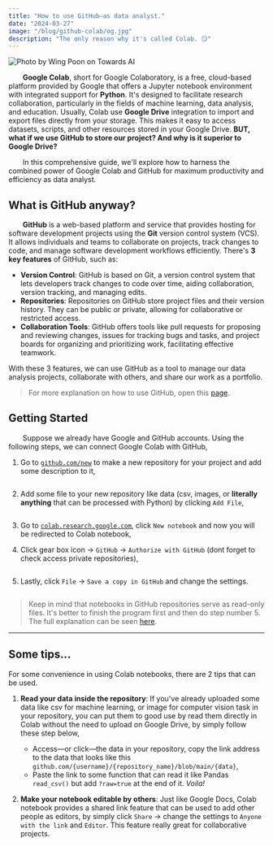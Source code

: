 ```yaml
---
title: "How to use GitHub—as data analyst."
date: "2024-03-27"
image: "/blog/github-colab/og.jpg"
description: "The only reason why it's called Colab. 😏"
---
```


<Img
  src="/blog/github-colab/cover.webp"
  width={768}
  height={403}
  alt="Photo by Wing Poon on Towards AI"
/>

&emsp;&emsp;**Google Colab**, short for Google Colaboratory, is a free, cloud-based platform provided by Google that offers a Jupyter notebook environment with integrated support for **Python**. It's designed to facilitate research collaboration, particularly in the fields of machine learning, data analysis, and education. Usually, Colab use **Google Drive** integration to import and export files directly from your storage. This makes it easy to access datasets, scripts, and other resources stored in your Google Drive. **BUT, what if we use GitHub to store our project? And why is it superior to Google Drive?**

&emsp;&emsp;In this comprehensive guide, we'll explore how to harness the combined power of Google Colab and GitHub for maximum productivity and efficiency as data analyst.

## What is GitHub anyway?

&emsp;&emsp;**GitHub** is a web-based platform and service that provides hosting for software development projects using the **Git** version control system (VCS). It allows individuals and teams to collaborate on projects, track changes to code, and manage software development workflows efficiently. There's **3 key features** of GitHub, such as:

- **Version Control**: GitHub is based on Git, a version control system that lets developers track changes to code over time, aiding collaboration, version tracking, and managing edits.
- **Repositories**: Repositories on GitHub store project files and their version history. They can be public or private, allowing for collaborative or restricted access.
- **Collaboration Tools**: GitHub offers tools like pull requests for proposing and reviewing changes, issues for tracking bugs and tasks, and project boards for organizing and prioritizing work, facilitating effective teamwork.

With these 3 features, we can use GitHub as a tool to manage our data analysis projects, collaborate with others, and share our work as a portfolio.

> For more explanation on how to use GitHub, open this [page](https://docs.github.com/en/get-started/start-your-journey).

## Getting Started

&emsp;&emsp;Suppose we already have Google and GitHub accounts. Using the following steps, we can connect Google Colab with GitHub,

1. Go to [`github.com/new`](https://github.com/new) to make a new repository for your project and add some description to it,

   <Img src="/blog/github-colab/1.webp" width={768} height={465} alt="" />

2. Add some file to your new repository like data (csv, images, or **literally anything** that can be processed with Python) by clicking `Add File`,

   <Img src="/blog/github-colab/2.webp" width={768} height={390} alt="" />

3. Go to [`colab.research.google.com`](https://colab.research.google.com), click `New notebook` and now you will be redirected to Colab notebook,
4. Click gear box icon &rarr; `GitHub` &rarr; `Authorize with GitHub` (dont forget to check access private repositories),

   <Img src="/blog/github-colab/3.webp" width={768} height={321} alt="" />

5. Lastly, click `File` &rarr; `Save a copy in GitHub` and change the settings.

   <Img src="/blog/github-colab/4.webp" width={768} height={321} alt="" />

> Keep in mind that notebooks in GitHub repositories serve as read-only files. It's better to finish the program first and then do step number 5. The full explanation can be seen [here](https://github.com/googlecolab/colabtools/issues/2518).

---

## Some tips...

For some convenience in using Colab notebooks, there are 2 tips that can be used.

1. **Read your data inside the repository**: If you've already uploaded some data like csv for machine learning, or image for computer vision task in your repository, you can put them to good use by read them directly in Colab without the need to upload on Google Drive, by simply follow these step below,

   - Access&mdash;or click&mdash;the data in your repository, copy the link address to the data that looks like this `github.com/{username}/{repository_name}/blob/main/{data}`,
   - Paste the link to some function that can read it like Pandas `read_csv()` but add `?raw=true` at the end of it. _Voila!_
     <Img src="/blog/github-colab/5.webp" width={768} height={321} alt="" />

2. **Make your notebook editable by others**: Just like Google Docs, Colab notebook provides a shared link feature that can be used to add other people as editors, by simply click `Share` &rarr; change the settings to `Anyone with the link` and `Editor`. This feature really great for collaborative projects.
